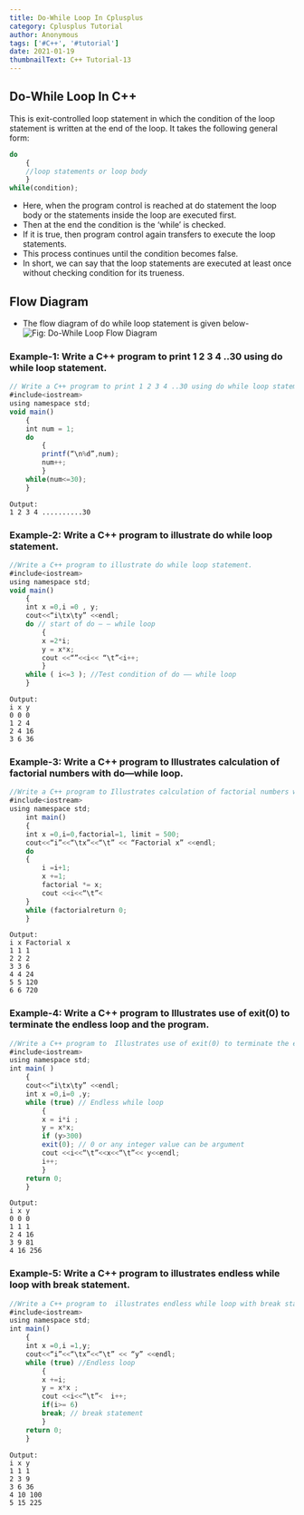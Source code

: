 ```yaml
---
title: Do-While Loop In Cplusplus
category: Cplusplus Tutorial
author: Anonymous
tags: ['#C++', '#tutorial']
date: 2021-01-19
thumbnailText: C++ Tutorial-13
---
```

## Do-While Loop In C++
This is exit-controlled loop statement in which the condition of the loop statement is written at the end of the loop. It takes the following general form:
~~~js
do
    {
    //loop statements or loop body
    }
while(condition);
~~~
- Here, when the program control is reached at do statement the loop body or the statements inside the loop are executed first.
- Then at the end the condition is the ‘while’ is checked.
- If it is true, then program control again transfers to execute the loop statements.
- This process continues until the condition becomes false.
- In short, we can say that the loop statements are executed at least once without checking condition for its trueness.
## Flow Diagram
- The flow diagram of do while loop statement is given below-
![Fig: Do-While Loop Flow Diagram ](../../assets/cppPic/dowh.png)
### Example-1: Write a C++ program to print 1 2 3 4 ..30 using do while loop statement.
~~~js
// Write a C++ program to print 1 2 3 4 ..30 using do while loop statement.
#include<iostream>
using namespace std;
void main()
    {
    int num = 1;
    do
        {
        printf(“\n%d”,num);
        num++;
        }
    while(num<=30);
    }
~~~
~~~
Output:
1 2 3 4 ..........30

~~~
### Example-2: Write a C++ program to illustrate do while loop statement.
~~~js
//Write a C++ program to illustrate do while loop statement.
#include<iostream>
using namespace std;
void main()
    {
    int x =0,i =0 , y;
    cout<<“i\tx\ty” <<endl;
    do // start of do – – while loop
        {
        x =2*i;
        y = x*x;
        cout <<“”<<i<< “\t”<i++;
        }
    while ( i<=3 ); //Test condition of do –– while loop
    }
~~~
~~~
Output:
i x y
0 0 0
1 2 4
2 4 16
3 6 36
~~~
### Example-3: Write a C++ program to Illustrates calculation of factorial numbers with do—while loop.
~~~js
//Write a C++ program to Illustrates calculation of factorial numbers with do---while loop.
#include<iostream>
using namespace std;
    int main()
    {
    int x =0,i=0,factorial=1, limit = 500;
    cout<<“i”<<“\tx”<<“\t” << “Factorial x” <<endl;
    do
    {
        i =i+1;
        x +=1;
        factorial *= x;
        cout <<i<<“\t”<
    }
    while (factorialreturn 0;
    }
~~~
~~~
Output:
i x Factorial x
1 1 1
2 2 2
3 3 6
4 4 24
5 5 120
6 6 720
~~~
### Example-4: Write a C++ program to  Illustrates use of exit(0) to terminate the endless loop and the program.
~~~js
//Write a C++ program to  Illustrates use of exit(0) to terminate the endless loop and the program.
#include<iostream>
using namespace std;
int main( )
    {
    cout<<“i\tx\ty” <<endl;
    int x =0,i=0 ,y;
    while (true) // Endless while loop
        {
        x = i*i ;
        y = x*x;
        if (y>300)
        exit(0); // 0 or any integer value can be argument
        cout <<i<<“\t”<<x<<“\t”<< y<<endl;
        i++;
        }
    return 0;
    }
~~~
~~~
Output:
i x y
0 0 0
1 1 1
2 4 16
3 9 81
4 16 256
~~~
### Example-5: Write a C++ program to  illustrates endless while loop with break statement.
~~~js
//Write a C++ program to  illustrates endless while loop with break statement.
#include<iostream>
using namespace std;
int main()
    {
    int x =0,i =1,y;
    cout<<“i”<<“\tx”<<“\t” << “y” <<endl;
    while (true) //Endless loop
        {
        x +=i;
        y = x*x ;
        cout <<i<<“\t”<  i++;
        if(i>= 6)
        break; // break statement
        }
    return 0;
    }
~~~
~~~
Output:
i x y
1 1 1
2 3 9
3 6 36
4 10 100
5 15 225
~~~
